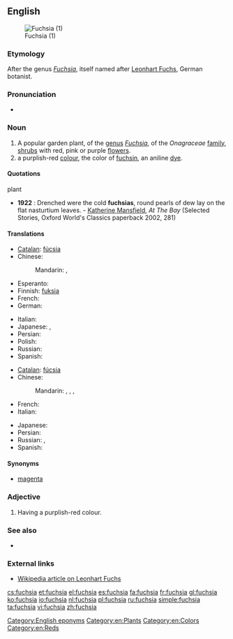 {{wikipedia}}
{{also|Fuchsia}}
==English==
[[Image:DoubleFuchsias wb.jpg|thumb|Fuchsia (1)]]

===Etymology===
After the genus ''[[Fuchsia]]'', itself named after [[w:Leonhart Fuchs|Leonhart Fuchs]], German botanist.

===Pronunciation===
* {{rhymes|uːʃə}}

===Noun===
{{en-noun}}

# A popular garden plant, of the [[genus]] ''[[Fuchsia]]'', of the ''Onagraceae'' [[family]], [[shrub]]s with red, pink or purple [[flower]]s.
# a purplish-red [[color|colour]], the color of [[fuchsin]], an aniline [[dye]].
#: {{color panel|web fuchsia ([[magenta]])|FF00FF}}
#: {{color panel|fashion magenta (Hollywood cerise)|F400A1}}

====Quotations====
; plant
* '''1922''' : Drenched were the cold '''fuchsias''', round pearls of dew lay on the flat nasturtium leaves. - [[w:Katherine Mansfield|Katherine Mansfield]], ''At The Bay'' (Selected Stories, Oxford World's Classics paperback 2002, 281)

====Translations====
{{trans-top|plant}}
* [[Catalan]]: [[fúcsia]]
* Chinese:
*: Mandarin: {{t|zh|倒掛金鐘|sc=Hani}}, {{t|zh|倒挂金钟|tr=dàoguàjīnzhōng|sc=Hani}}
* Esperanto: {{t|eo|fuksio}}
* Finnish: [[fuksia]]
* French: {{t+|fr|fuchsia|m}}
* German: {{t-|de|Fuchsie|f}}
{{trans-mid}}
* Italian: {{t-|it|fucsia|f}}
* Japanese: {{t|ja|フクシャ|tr=fukusha|sc=Jpan}}, {{t|ja|ホクシャ|tr=hokusha|sc=Jpan}}
* Persian: {{t|fa|گل آویز|tr=gol-âviz|sc=fa-Arab}}
* Polish: {{t+|pl|fuksja|f}}
* Russian: {{t|ru|фуксия|f|tr=fúksija|sc=Cyrl}}
* Spanish: {{t+|es|fucsia}}
{{trans-bottom}}

{{trans-top|colour}}
* [[Catalan]]: [[fúcsia]]
* Chinese:
*: Mandarin: {{t|zh|紫紅色|sc=Hani}}, {{t|zh|紫红色|tr=zǐhóngsè|sc=Hani}}, {{t|zh|品紅色|sc=Hani}}, {{t|zh|品红色|tr=pǐnhóngsè|sc=Hani}}
* French: {{t+|fr|fuchsia|m}}
* Italian: {{t-|it|fucsia}}
{{trans-mid}}
* Japanese: {{t|ja|赤紫色|tr=あかむらさきいろ, aka-murasaki-iro|sc=Jpan}}
* Persian: {{t|fa|سرخابی سیر|tr=sorxâbi sir|sc=fa-Arab}}
* Russian: {{t|ru|фуксия|f|tr=fúksija|sc=Cyrl}}, {{t|ru|пурпурно-красный цвет|m|tr=purpúrno-krásnyj cvet|sc=Cyrl}}
* Spanish: {{t+|es|fucsia}}
{{trans-bottom}}

====Synonyms====
* {{sense|colour}}  [[magenta]]

===Adjective===
{{en-adj|-}}

# Having a purplish-red colour.

===See also===
* {{list|en|reds}}

===External links===
* [[w:Leonhart_Fuchs|Wikipedia article on Leonhart Fuchs]]

[[Category:English eponyms]]
[[Category:en:Plants]]
[[Category:en:Colors]]
[[Category:en:Reds]]

[[cs:fuchsia]]
[[et:fuchsia]]
[[el:fuchsia]]
[[es:fuchsia]]
[[fa:fuchsia]]
[[fr:fuchsia]]
[[gl:fuchsia]]
[[ko:fuchsia]]
[[io:fuchsia]]
[[nl:fuchsia]]
[[pl:fuchsia]]
[[ru:fuchsia]]
[[simple:fuchsia]]
[[ta:fuchsia]]
[[vi:fuchsia]]
[[zh:fuchsia]]